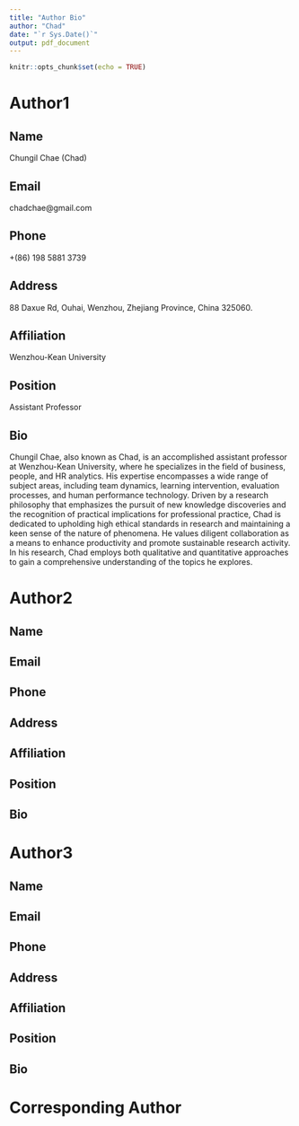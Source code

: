 ```yaml
---
title: "Author Bio"
author: "Chad"
date: "`r Sys.Date()`"
output: pdf_document
---
```


```r
knitr::opts_chunk$set(echo = TRUE)
```



# Author1
## Name
Chungil Chae (Chad)

## Email
chadchae@gmail.com

## Phone
+(86) 198 5881 3739

## Address
88 Daxue Rd, Ouhai, Wenzhou, Zhejiang Province, China 325060.

## Affiliation
Wenzhou-Kean University

## Position
Assistant Professor

## Bio
Chungil Chae, also known as Chad, is an accomplished assistant professor at Wenzhou-Kean University, where he specializes in the field of business, people, and HR analytics. His expertise encompasses a wide range of subject areas, including team dynamics, learning intervention, evaluation processes, and human performance technology. Driven by a research philosophy that emphasizes the pursuit of new knowledge discoveries and the recognition of practical implications for professional practice, Chad is dedicated to upholding high ethical standards in research and maintaining a keen sense of the nature of phenomena. He values diligent collaboration as a means to enhance productivity and promote sustainable research activity. In his research, Chad employs both qualitative and quantitative approaches to gain a comprehensive understanding of the topics he explores.

# Author2
## Name

## Email

## Phone

## Address

## Affiliation

## Position

## Bio





# Author3
## Name

## Email

## Phone

## Address

## Affiliation

## Position

## Bio





# Corresponding Author


